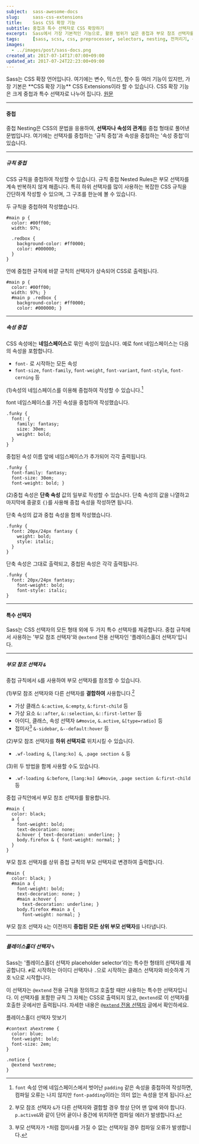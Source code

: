 ```yaml
---
subject:  sass-awesome-docs
slug:     sass-css-extensions
title:    Sass CSS 확장 기능
subtitle: 중첩과 특수 선택자로 CSS 확장하기
excerpt:  Sass에서 가장 기본적인 기능으로, 활용 범위가 넓은 중첩과 부모 참조 선택자를 설명합니다.
tags:     [sass, scss, css, preprocessor, selectors, nesting, 전처리기, 선택자, 중첩]
images:
  - ../images/post/sass-docs.png
created_at: 2017-07-14T17:07:00+09:00
updated_at: 2017-07-24T22:23:00+09:00
---
```


<div className="lead">
    Sass는 CSS 확장 언어입니다. 여기에는 변수, 믹스인, 함수 등 여러 기능이 있지만, 가장 기본은 **CSS 확장 기능** <SideBySide>CSS Extensions</SideBySide>이라 할 수 있습니다.
    CSS 확장 기능은 크게 중첩과 특수 선택자로 나누어 집니다.
    <a className="original-link" target="_blank" href="https://sass-lang.com/documentation/file.SASS_REFERENCE.html#CSS_Extensions">원문</a>
</div>

***

#### 중첩
중첩 <SideBySide>Nesting</SideBySide>은 CSS의 문법을 응용하여, **선택자나 속성의 관계**를 중첩 형태로 풀어낸 문법입니다.
여기에는 선택자를 중첩하는 '규칙 중첩'과 속성을 중첩하는 '속성 중첩'이 있습니다.

***

##### 규칙 중첩 
CSS 규칙을 중첩하여 작성할 수 있습니다.
규칙 중첩 <SideBySide>Nested Rules</SideBySide>은 부모 선택자를 계속 반복하지 않게 해줍니다.
특히 하위 선택자를 많이 사용하는 복잡한 CSS 규칙을 간단하게 작성할 수 있으며, 그 구조를 한눈에 볼 수 있습니다.

<p className="code-label code-label-scss">두 규칙을 중첩하여 작성했습니다.</p>

```scss{numberLines: true}
#main p {
  color: #00ff00;
  width: 97%;

  .redbox {
    background-color: #ff0000;
    color: #000000;
  }
}
```

<p className="code-label code-label-css">안에 중첩한 규칙에 바깥 규칙의 선택자가 상속되어 CSS로 출력됩니다.</p>

```css{numberLines: true}
#main p {
  color: #00ff00;
  width: 97%; }
  #main p .redbox {
    background-color: #ff0000;
    color: #000000; }
```

***

##### 속성 중첩 
CSS 속성에는 **네임스페이스**로 묶인 속성이 있습니다. 예로 font 네임스페이스는 다음의 속성을 포함합니다.
 
- `font-` 로 시작하는 모든 속성
- `font-size`, `font-family`, `font-weight`, `font-variant`, `font-style`, `font-cerning` 등 

(1)속성의 네임스페이스를 이용해 중첩하여 작성할 수 있습니다.[^namespace]

<p className="code-label code-label-scss">font 네임스페이스를 가진 속성을 중첩하여 작성했습니다.</p>

```scss{numberLines: true}
.funky {
  font: {
    family: fantasy;
    size: 30em;
    weight: bold;
  }
}
```

<p className="code-label code-label-css">중첩된 속성 이름 앞에 네임스페이스가 추가되어 각각 출력됩니다.</p>

```css{numberLines: true}
.funky {
  font-family: fantasy;
  font-size: 30em;
  font-weight: bold; }
```

(2)중첩 속성은 **단축 속성** 값의 일부로 작성할 수 있습니다. 단축 속성의 값을 나열하고 마지막에 중괄호 `{}`를 사용해 중첩 속성을 작성하면 됩니다.

<p className="code-label code-label-scss">단축 속성의 값과 중첩 속성을 함께 작성했습니다.</p>

```scss{numberLines: true}
.funky {
  font: 20px/24px fantasy {
    weight: bold;
    style: italic;
  }
}
```

<p className="code-label code-label-css">단축 속성은 그대로 출력되고, 중첩된 속성은 각각 출력됩니다.</p>

```css{numberLines: true}
.funky {
  font: 20px/24px fantasy;
    font-weight: bold;
    font-style: italic;
}
```

***

#### 특수 선택자
Sass는 CSS 선택자의 모든 형태 외에 두 가지 특수 선택자를 제공합니다. 중첩 규칙에서 사용하는 '부모 참조 선택자'와 `@extend` 전용 선택자인 '플레이스홀더 선택자'입니다.

***

##### 부모 참조 선택자 `&`
중첩 규칙에서 `&`를 사용하여 부모 선택자를 참조할 수 있습니다.

(1)부모 참조 선택자와 다른 선택자를 **결합하여** 사용합니다.[^parent]
 
- 가상 클래스 `&:active`, `&:empty`, `&:first-child` 등
- 가상 요소 `&::after`, `&::selection`, `&::first-letter` 등
- 아이디, 클래스, 속성 선택자  `&#movie`, `&.active`, `&[type=radio]` 등
- 접미사[^suffix] `&-sidebar`, `&--default:hover` 등

(2)부모 참조 선택자를 **하위 선택자로** 위치시킬 수 있습니다.

- `.wf-loading &`, `[lang:ko] &`, `.page section &` 등

(3)위 두 방법을 함께 사용할 수도 있습니다.

- `.wf-loading &:before`, `[lang:ko] &#movie`, `.page section &:first-child` 등

<p className="code-label code-label-scss">중첩 규칙안에서 부모 참조 선택자를 활용합니다.</p>

```scss{numberLines: true}
#main {
  color: black;
  a {
    font-weight: bold;
    text-decoration: none;
    &:hover { text-decoration: underline; }
    body.firefox & { font-weight: normal; }
  }
}
```

<p className="code-label code-label-css">부모 참조 선택자를 상위 중첩 규칙의 부모 선택자로 변경하여 출력합니다.</p>

```css{numberLines: true}
#main {
  color: black; }
  #main a {
    font-weight: bold;
    text-decoration: none; }
    #main a:hover {
      text-decoration: underline; }
    body.firefox #main a {
      font-weight: normal; }
```

부모 참조 선택자 `&`는 이전까지 **중첩된 모든 상위 부모 선택자**를 나타냅니다.

***

##### 플레이스홀더 선택자 `%`
Sass는 '플레이스홀더 선택자 <SideBySide>placeholder selector</SideBySide>&rsquo;라는 특수한 형태의 선택자를 제공합니다.
`#`로 시작하는 아이디 선택자나 `.`으로 시작하는 클래스 선택자와 비슷하게 기호 `%`으로 시작합니다.

이 선택자는 `@extend` 전용 규칙을 정의하고 호출할 때만 사용하는 특수한 선택자입니다.
이 선택자를 포함한 규칙 그 자체는 CSS로 출력되지 않고, `@extend`로 이 선택자를 호출한 곳에서만 출력됩니다.
자세한 내용은 [`@extend` 전용 선택자](#) 글에서 확인하세요.

<p className="code-label code-label-scss">플레이스홀더 선택자 맛보기</p>

```scss{numberLines: true}
#context a%extreme {
  color: blue;
  font-weight: bold;
  font-size: 2em;
}

.notice {
  @extend %extreme;
}
```


[^namespace]: `font` 속성 안에 네임스페이스에서 벗어난 `padding` 같은 속성을 중첩하여 작성하면, 컴파일 오류는 나지 않지만 `font-padding`이라는 의미 없는 속성을 얻게 됩니다.
[^parent]: 부모 참조 선택자 `&`가 다른 선택자와 결합할 경우 항상 단어 맨 앞에 와야 합니다. `p.active&`와 같이 단어 끝이나 중간에 위치하면 컴파일 에러가 발생합니다.
[^suffix]: 부모 선택자가 `*`처럼 접미사를 가질 수 없는 선택자일 경우 컴파일 오류가 발생합니다.
